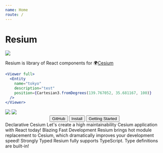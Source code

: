 ```yaml
---
name: Home
route: /
---
```



# Resium

<img src={logo} />

Resium is library of React components for 🌍[Cesium](https://cesiumjs.org/)

```jsx
<Viewer full>
  <Entity
    name="tokyo"
    description="test"
    position={Cartesian3.fromDegrees(139.767052, 35.681167, 100)}
  />
</Viewer>
```

<img src={screenshot} />

<img src={usage} />

<Center>
  <Button to="https://github.com/darwin-education/resium">GitHub</Button>
  <Button to="/installation">Install</Button>
  <Button to="/getting_started">Getting Started</Button>
</Center>

<FeatureWrapper>
  <Feature>
    <TitleWithImg contents="🌏">Declarative Cesium</TitleWithImg>
    <FeatureDesc>
      Let's create a high maintainability Cesium application with React today!
    </FeatureDesc>
  </Feature>
  <Feature>
    <TitleWithImg contents="👨🏻‍💻">Blazing Fast Development</TitleWithImg>
    <FeatureDesc>
      Resium brings hot module replacement to Cesium, which dramatically improves your development
      speed!
    </FeatureDesc>
  </Feature>
  <Feature>
    <TitleWithImg contents="💪">Strongly Typed</TitleWithImg>
    <FeatureDesc>Resium fully supports TypeScript. Type definitions are built-in!</FeatureDesc>
  </Feature>
</FeatureWrapper>
